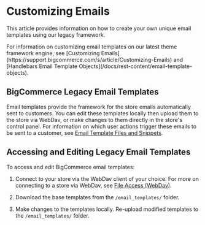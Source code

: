 # Customizing Emails


This article provides information on how to create your own unique email templates using our legacy framework. 

<Callout type="info">
 For information on customizing email templates on our latest theme framework engine, see [Customizing Emails](https://support.bigcommerce.com/s/article/Customizing-Emails) and [Handlebars Email Template Objects](/docs/rest-content/email-template-objects).
 </Callout> 
  
## BigCommerce Legacy Email Templates
Email templates provide the framework for the store emails automatically sent to customers. You can edit these templates locally then upload them to the store via WebDav, or make changes to them directly in the store's control panel. For information on which user actions trigger these emails to be sent to a customer, see [Email Template Files and Snippets](https://support.bigcommerce.com/s/article/Customizing-Emails#template-files).

## Accessing and Editing Legacy Email Templates
To access and edit BigCommerce email templates: 

1. Connect to your store via the WebDav client of your choice. For more on connecting to a store via WebDav, see [File Access (WebDav)](https://support.bigcommerce.com/s/article/File-Access-WebDAV). 

2. Download the base templates from the `/email_templates/` folder.
3. Make changes to the templates locally. Re-upload modified templates to the `/email_templates/` folder.
